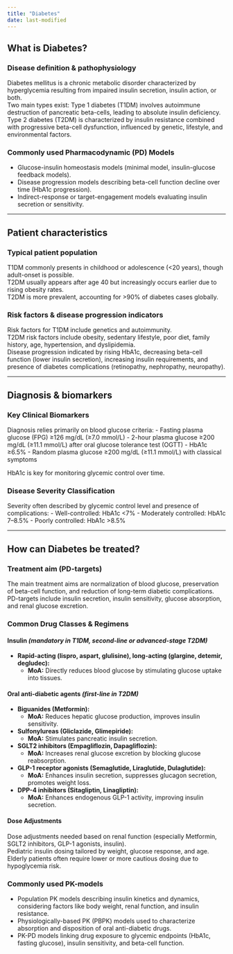 ```yaml
---
title: "Diabetes"
date: last-modified
---
```


:::{.callout-caution title="Under construction"}
:::

## What is Diabetes?

### Disease definition & pathophysiology

Diabetes mellitus is a chronic metabolic disorder characterized by hyperglycemia resulting from impaired insulin secretion, insulin action, or both.  
Two main types exist: Type 1 diabetes (T1DM) involves autoimmune destruction of pancreatic beta-cells, leading to absolute insulin deficiency.  
Type 2 diabetes (T2DM) is characterized by insulin resistance combined with progressive beta-cell dysfunction, influenced by genetic, lifestyle, and environmental factors.

### Commonly used Pharmacodynamic (PD) Models

- Glucose-insulin homeostasis models (minimal model, insulin-glucose feedback models).
- Disease progression models describing beta-cell function decline over time (HbA1c progression).
- Indirect-response or target-engagement models evaluating insulin secretion or sensitivity.

---

## Patient characteristics

### Typical patient population

T1DM commonly presents in childhood or adolescence (<20 years), though adult-onset is possible.  
T2DM usually appears after age 40 but increasingly occurs earlier due to rising obesity rates.  
T2DM is more prevalent, accounting for >90% of diabetes cases globally.

### Risk factors & disease progression indicators

Risk factors for T1DM include genetics and autoimmunity.  
T2DM risk factors include obesity, sedentary lifestyle, poor diet, family history, age, hypertension, and dyslipidemia.  
Disease progression indicated by rising HbA1c, decreasing beta-cell function (lower insulin secretion), increasing insulin requirements, and presence of diabetes complications (retinopathy, nephropathy, neuropathy).

---

## Diagnosis & biomarkers

### Key Clinical Biomarkers

Diagnosis relies primarily on blood glucose criteria:
- Fasting plasma glucose (FPG) ≥126 mg/dL (≥7.0 mmol/L)
- 2-hour plasma glucose ≥200 mg/dL (≥11.1 mmol/L) after oral glucose tolerance test (OGTT)
- HbA1c ≥6.5%
- Random plasma glucose ≥200 mg/dL (≥11.1 mmol/L) with classical symptoms

HbA1c is key for monitoring glycemic control over time.

### Disease Severity Classification

Severity often described by glycemic control level and presence of complications:
- Well-controlled: HbA1c <7%
- Moderately controlled: HbA1c 7--8.5%
- Poorly controlled: HbA1c >8.5%

---

## How can Diabetes be treated?

### Treatment aim (PD-targets)

The main treatment aims are normalization of blood glucose, preservation of beta-cell function, and reduction of long-term diabetic complications.  
PD-targets include insulin secretion, insulin sensitivity, glucose absorption, and renal glucose excretion.

### Common Drug Classes & Regimens

#### Insulin *(mandatory in T1DM, second-line or advanced-stage T2DM)*

- **Rapid-acting (lispro, aspart, glulisine), long-acting (glargine, detemir, degludec):**  
  - **MoA:** Directly reduces blood glucose by stimulating glucose uptake into tissues.

#### Oral anti-diabetic agents *(first-line in T2DM)*

- **Biguanides (Metformin):**  
  - **MoA:** Reduces hepatic glucose production, improves insulin sensitivity.

- **Sulfonylureas (Gliclazide, Glimepiride):**  
  - **MoA:** Stimulates pancreatic insulin secretion.

- **SGLT2 inhibitors (Empagliflozin, Dapagliflozin):**  
  - **MoA:** Increases renal glucose excretion by blocking glucose reabsorption.

- **GLP-1 receptor agonists (Semaglutide, Liraglutide, Dulaglutide):**  
  - **MoA:** Enhances insulin secretion, suppresses glucagon secretion, promotes weight loss.

- **DPP-4 inhibitors (Sitagliptin, Linagliptin):**  
  - **MoA:** Enhances endogenous GLP-1 activity, improving insulin secretion.

#### Dose Adjustments

Dose adjustments needed based on renal function (especially Metformin, SGLT2 inhibitors, GLP-1 agonists, insulin).  
Pediatric insulin dosing tailored by weight, glucose response, and age.  
Elderly patients often require lower or more cautious dosing due to hypoglycemia risk.

### Commonly used PK-models

- Population PK models describing insulin kinetics and dynamics, considering factors like body weight, renal function, and insulin resistance.
- Physiologically-based PK (PBPK) models used to characterize absorption and disposition of oral anti-diabetic drugs.
- PK-PD models linking drug exposure to glycemic endpoints (HbA1c, fasting glucose), insulin sensitivity, and beta-cell function.

